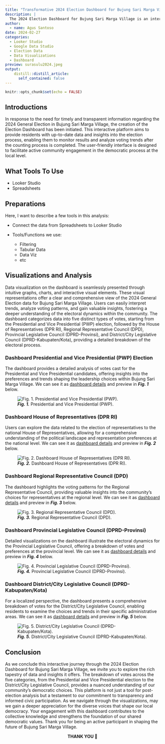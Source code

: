 ```yaml
---
title: "Transformative 2024 Election Dashboard for Bujung Sari Marga Village"
description: |
  The 2024 Election Dashboard for Bujung Sari Marga Village is an interactive platform presenting the latest data and information related to the 2024 General Election in Bujung Sari Marga Village. With an informative and user-friendly interface, this dashboard allows residents to monitor the progress, results, and data analysis of the election after the counting process is completed, supporting active participation of the community in the local democratic process.
author:
  - name: Agus Santoso
date: 2024-02-27
categories:
  - Looker Studio
  - Google Data Studio
  - Election Data
  - Data Visualizations
  - Dashboard
preview: surasulu2024.jpeg
output:
    distill::distill_article:
      self_contained: false
---
```



```r
knitr::opts_chunk$set(echo = FALSE)
```



## Introductions

In response to the need for timely and transparent information regarding the 2024 General Election in Bujung Sari Marga Village, the creation of the Election Dashboard has been initiated. This interactive platform aims to provide residents with up-to-date data and insights into the election process, enabling them to monitor results and analyze voting trends after the counting process is completed. The user-friendly interface is designed to facilitate active community engagement in the democratic process at the local level.


## What Tools To Use

- Looker Studio
- Spreadsheets


## Preparations

Here, I want to describe a few tools in this analysis:

- Connect the data from Spreadsheets to Looker Studio

- Tools/Functions we use:
  - Filtering
  - Tabular Data
  - Data Viz
  - etc
  
  
## Visualizations and Analysis
Data visualization on the dashboard is seamlessly presented through intuitive graphs, charts, and interactive visual elements. These visual representations offer a clear and comprehensive view of the 2024 General Election data for Bujung Sari Marga Village. Users can easily interpret trends, analyze voting patterns, and gain valuable insights, fostering a deeper understanding of the electoral dynamics within the community.
The dashboard categorizes data into five distinct types of votes, starting from the Presidential and Vice Presidential (PWP) election, followed by the House of Representatives (DPR RI), Regional Representative Council (DPD), Provincial Legislative Council (DPRD-Provinsi), and District/City Legislative Council (DPRD-Kabupaten/Kota), providing a detailed breakdown of the electoral process.



### Dashboard Presidential and Vice Presidential (PWP) Election
The dashboard provides a detailed analysis of votes cast for the Presidential and Vice Presidential candidates, offering insights into the preferences and trends shaping the leadership choices within Bujung Sari Marga Village. We can see it as [dashboard details](https://lookerstudio.google.com/reporting/0ecbd21b-6e6f-44f7-8968-9db0494af136/page/IIcqD) and preview in ***Fig. 1*** below.

![***Fig. 1.*** Presidential and Vice Presidential (PWP).](ppwp.png)



### Dashboard House of Representatives (DPR RI)
Users can explore the data related to the election of representatives to the national House of Representatives, allowing for a comprehensive understanding of the political landscape and representation preferences at the national level. We can see it as [dashboard details](https://lookerstudio.google.com/reporting/31ee50f2-14e0-4c8b-a9e9-300ebaba6764/page/p_rrb75boned) and preview in ***Fig. 2*** below.

![***Fig. 2.*** Dashboard House of Representatives (DPR RI).](pdprri.png)



### Dashboard Regional Representative Council (DPD)
The dashboard highlights the voting patterns for the Regional Representative Council, providing valuable insights into the community's choices for representatives at the regional level. We can see it as [dashboard details](https://lookerstudio.google.com/reporting/c8e04eb1-44f8-4399-b68f-9c0db17061ce/page/HacqD) and preview in ***Fig. 3*** below.

![***Fig. 3.*** Regional Representative Council (DPD).](pdpd.png)



### Dashboard Provincial Legislative Council (DPRD-Provinsi)
Detailed visualizations on the dashboard illustrate the electoral dynamics for the Provincial Legislative Council, offering a breakdown of votes and preferences at the provincial level. We can see it as [dashboard details](https://lookerstudio.google.com/u/0/reporting/96740d84-6da0-4c03-b735-46e3768b8521/page/p_rrb75boned) and preview in ***Fig. 4*** below.

![***Fig. 4.*** Provincial Legislative Council (DPRD-Provinsi).](pdprd-prov.png)



### Dashboard District/City Legislative Council (DPRD-Kabupaten/Kota)
For a localized perspective, the dashboard presents a comprehensive breakdown of votes for the District/City Legislative Council, enabling residents to examine the choices and trends in their specific administrative areas. We can see it as [dashboard details](https://lookerstudio.google.com/reporting/d556b2c1-663d-4447-9939-765a80a07a10/page/p_rrb75boned) and preview in ***Fig. 5*** below.

![***Fig. 5.*** District/City Legislative Council (DPRD-Kabupaten/Kota).](pdprd-kabko.png)



## Conclusion
As we conclude this interactive journey through the 2024 Election Dashboard for Bujung Sari Marga Village, we invite you to explore the rich tapestry of data and insights it offers. The breakdown of votes across the five categories, from the Presidential and Vice Presidential election to the District/City Legislative Council, provides a nuanced understanding of our community's democratic choices. This platform is not just a tool for post-election analysis but a testament to our commitment to transparency and informed civic participation. As we navigate through the visualizations, may we gain a deeper appreciation for the diverse voices that shape our local democracy. Your engagement with this dashboard contributes to the collective knowledge and strengthens the foundation of our shared democratic values. Thank you for being an active participant in shaping the future of Bujung Sari Marga Village.



<center> **THANK YOU 🙌** </center>















